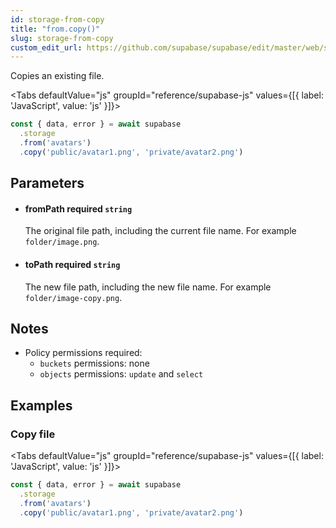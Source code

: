 ```yaml
---
id: storage-from-copy
title: "from.copy()"
slug: storage-from-copy
custom_edit_url: https://github.com/supabase/supabase/edit/master/web/spec/supabase.yml
---
```



Copies an existing file.

<Tabs
  defaultValue="js"
  groupId="reference/supabase-js"
  values={[{ label: 'JavaScript', value: 'js' }]}>

<TabItem value="js">

```js
const { data, error } = await supabase
  .storage
  .from('avatars')
  .copy('public/avatar1.png', 'private/avatar2.png')
```


</TabItem>

</Tabs>

## Parameters


<ul className="method-list-group">
  
<li className="method-list-item">
  <h4 className="method-list-item-label">
    <span className="method-list-item-label-name">
      fromPath
    </span>
    <span className="method-list-item-label-badge required">
      required
    </span>
    <span className="method-list-item-validation">
      <code>string</code>
    </span>
  </h4>
  <div class="method-list-item-description">

The original file path, including the current file name. For example `folder/image.png`.

  </div>
  
</li>


<li className="method-list-item">
  <h4 className="method-list-item-label">
    <span className="method-list-item-label-name">
      toPath
    </span>
    <span className="method-list-item-label-badge required">
      required
    </span>
    <span className="method-list-item-validation">
      <code>string</code>
    </span>
  </h4>
  <div class="method-list-item-description">

The new file path, including the new file name. For example `folder/image-copy.png`.

  </div>
  
</li>

</ul>


## Notes

- Policy permissions required:
  - `buckets` permissions: none 
  - `objects` permissions: `update` and `select`










## Examples

### Copy file



<Tabs
  defaultValue="js"
  groupId="reference/supabase-js"
  values={[{ label: 'JavaScript', value: 'js' }]}>

<TabItem value="js">

```js
const { data, error } = await supabase
  .storage
  .from('avatars')
  .copy('public/avatar1.png', 'private/avatar2.png')
```


</TabItem>

</Tabs>